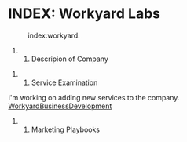 = INDEX: Workyard Labs =

:index:workyard:

## Descripion of Company

## Service Examination

I'm working on adding new services to the company. [[WorkyardBusinessDevelopment]]

## Marketing Playbooks




